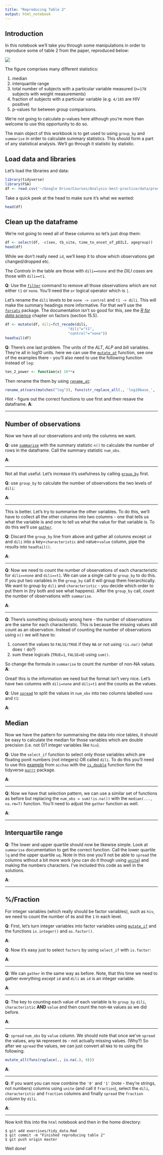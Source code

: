 ```yaml
---
title: "Reproducing Table 2"
output: html_notebook
---
```


## Introduction

In this notebook we'll take you through some manipulations in order to reproduce some of table 2 from the paper, reproduced below:

![](fig/Table 2.png)

The figure comprises many different statistics: 

  1. median
  2. interquartile range
  3. total number of subjects with a particular variable measured (`n=178` subjects with weight measurements) 
  4. fraction of subjects with a particular variable (e.g. `4/185` are HIV positive)
  5. p-values for between group comparisons. 
  
We're not going to calculate p-values here although you're more than welcome to use this opportunity to do so. 

The main object of this workbook is to get used to using `group_by` and `summarise` in order to calculate summary statistics.  This should form a part of any statistical analysis. We'll go through it statistic by statistic. 

## Load data and libraries

Let's load the libraries and data: 
```r
library(tidyverse)
library(FSA)
df <- read.csv('~/Google Drive/Courses/Analysis-best-practice/data/processed/dili-tidy.csv')
```

Take a quick peek at the head to make sure it's what we wanted: 

```r
head(df)
```

## Clean up the dataframe

We're not going to need all of these columns so let's just drop them:

```r
df <- select(df, -c(sex, tb_site, time_to_onset_of_pDILI, agegroup))
head(df)
```

While we don't really need `id`, we'll keep it to show which observations get changed/dropped etc. 

The *Controls* in the table are those with `dili==none` and the *DILI cases* are those with `dili==t1`.

**Q**: Use the [`filter`](https://dplyr.tidyverse.org/reference/filter.html) command to remove all those observations which are not either `t1` or `none`. You'll need the `or` logical operator which is `|`. 

Let's rename the `dili` levels to be `none -> control` and `t1 -> dili`.  This will make the summary headings more informative. For that we'll use the [`forcats`](https://forcats.tidyverse.org/) package. The documentation isn't so good for this, see the [*R for data science*](http://r4ds.had.co.nz/factors.html) chapter on factors (section 15.5). 

```r
df <- mutate(df, dili=fct_recode(dili, 
                             "dili"="t1", 
                             "control"="none"))
headtail(df)
```

**Q**: There's one last problem.  The units of the *ALT*, *ALP* and *bili* variables.  They're all in log10 units.  here we can use the [`mutate_at`](https://dplyr.tidyverse.org/reference/summarise_all.html) function, see one of the examples there - you'll also need to use the following function instead of `log`:

```r
ten_2_power <- function(x) 10**x
```

Then rename the them by using [`rename_at`](https://dplyr.tidyverse.org/reference/select_all.html): 

```r
rename_at(vars(matches("log")), funs(str_replace_all(., 'log10base_', '')))
```

Hint - figure out the correct functions to use first and then resave the dataframe. 
**A**:

---

## Number of observations 

Now we have all our observations and only the columns we want.  

**Q**: use [`summarise`](https://dplyr.tidyverse.org/reference/summarise.html) with the summary statistic `n()` to calculate the number of rows in the dataframe. Call the summary statistic `num_obs`. 

**A**:


---

Not all that useful.  Let's increase it's usefulness by calling  [`group_by`](https://dplyr.tidyverse.org/reference/group_by.html) first. 

**Q**: use `group_by` to calculate the number of observations the two levels of `dili`: 

**A**:

---

This is better.  Let's try to summarise the other variables.   To do this, we'll have to collect all the other columns into two columns - one that tells us what the variable is and one to tell us what the value for that variable is.  To do this we'll use [`gather`](https://tidyr.tidyverse.org/reference/gather.html). 

**Q**: Discard the `group_by` line from above and gather all columns except `id` and `dili` into a key=`characteristic` and value=`value` column, pipe the results into `headtail()`. 

**A**: 


---

**Q**: Now we need to count the number of observations of each characteristic for `dili==none` and `dili==t1`. We can use a single call to `group_by` to do this. If you put two variables in the `group_by` call it will group them hierarchically.  We want to group by `dili` and `characteristic` - you decide which order to put them in (try both and see what happens).  After the `group_by` call, count the number of observations with `summarise`. 

**A**: 

---

**Q**: There's something obviously wrong here - the number of observations are the same for each characteristic.  This is because the missing values still count as an observation.  Instead of counting the number of observations using `n()` we will have to:

  1. convert the values to `FALSE/TRUE` if they `NA` or not using `!is.na()` (what does `!` do?)
  2. sum these logicals (`TRUE=1`, `FALSE=0`) using `sum()`. 

So change the formula in `summarise` to count the number of non-NA values. 
**A**: 


Great!  this is the information we need but the format isn't very nice. Let's have two columns with `dili=none` and `dili=t1` and the counts as the values. 

**Q**: Use [`spread`](https://tidyr.tidyverse.org/reference/spread.html) to split the values in `num_obs` into two columns labelled `none` and `t1`: 

**A**: 


## Median

Now we have the pattern for summarising the data into nice tables, it should be easy to calculate the median for those variables which are double precision (i.e. not 0/1 integer variables like `hiv`).  

**Q**: Use the `select_if` function to select only those variables which are floating ponit numbers (not integers) OR called `dili`.  To do this you'll need to use this [example](https://stackoverflow.com/questions/39592879/r-dpylr-select-if-with-multiple-conditions)  from `aichao` with  the [`is_double`](https://www.rdocumentation.org/packages/purrr/versions/0.2.2.2/topics/type-predicates) function form the tidyverse [`purrr`](https://purrr.tidyverse.org/) package.  

**A**:

---

**Q**: Now we have that selection pattern, we can use a similar set of functions as before but replacing the `num_obs = sum(!is.na())` with the `median(..., na.rm=T)` function. You'll need to adjust the `gather` function as well. 

**A**: 


---

## Interquartile range

**Q**: The lower and upper quartile should now be likewise simple. Look at  `summarise` documentation to get the correct function. Call the lower quartile `lq` and the upper quartile `uq`.  Note in this one you'll not be able to `spread` the columns without  a bit more work (you can do it though using [`unite`](https://tidyr.tidyverse.org/reference/unite.html)) and making the numbers characters. I've included this code as well in the solutions. 

**A**: 


---

## %/Fraction

For integer variables (which really should be factor variables), such as `hiv`, we need to count the number of `0`s and the `1` in each level. 

**Q**: First, let's turn integer variables into factor variables using [`mutate_if`](https://dplyr.tidyverse.org/reference/summarise_all.html) and the functions `is.integer()` and `as.factor()`.

**A**:

**Q**: Now it's easy just to select `factors` by using `select_if` with `is.factor`:

**A**: 


---

**Q**: We can `gather` in the same way as before.  Note, that this time we need to gather everything *except* `id` and `dili` as `id` is an integer variable. 

**A**: 


---

**Q**: The key to counting each value of each variable is to `group_by` `dili`, `characteristic` **AND** `value` and then count the non-`NA` values as we did before. 

**A**: 


---

**Q**: `spread`  `num_obs` by `value` column.  We should note that once we've `spread` the values, any `NA` represent `0`s - not actually missing values.  (Why?)  So after we `spread` the values, we can just convert all `NA`s to `0`s using the following: 

```r
mutate_all(funs(replace(., is.na(.), 0)))
```

**A**:

---

**Q**: If you want you can now combine the `'0'` and `'1'` (note - they're strings, not numbers) columns using `unite` (and call it `fraction`), select the `dili`, `characteristic` and `fraction` columns and finally `spread` the `fraction` column by `dili`. 

**A**:

---

Now knit this into the `html` notebook and then in the home directory: 
```
$ git add exercises/tidy_data.Rmd
$ git commit -m "Finished reproducing table 2"
$ git push origin master
```

Well done! 